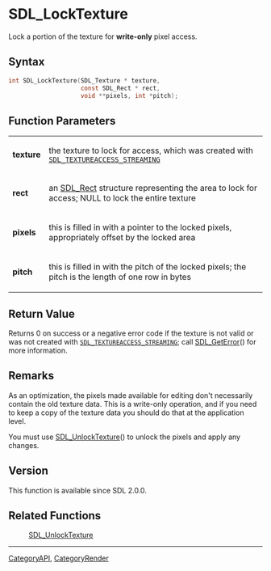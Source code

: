 = SDL_LockTexture =

Lock a portion of the texture for '''write-only''' pixel access.

== Syntax ==

<syntaxhighlight lang='c'>
int SDL_LockTexture(SDL_Texture * texture,
                    const SDL_Rect * rect,
                    void **pixels, int *pitch);
</syntaxhighlight>

== Function Parameters ==

{|
|'''texture'''
|the texture to lock for access, which was created with <code>[[SDL_TEXTUREACCESS_STREAMING]]</code>
|-
|'''rect'''
|an [[SDL_Rect]] structure representing the area to lock for access; NULL to lock the entire texture
|-
|'''pixels'''
|this is filled in with a pointer to the locked pixels, appropriately offset by the locked area
|-
|'''pitch'''
|this is filled in with the pitch of the locked pixels; the pitch is the length of one row in bytes
|}

== Return Value ==

Returns 0 on success or a negative error code if the texture is not valid
or was not created with <code>[[SDL_TEXTUREACCESS_STREAMING]]</code>; call
[[SDL_GetError]]() for more information.

== Remarks ==

As an optimization, the pixels made available for editing don't necessarily
contain the old texture data. This is a write-only operation, and if you
need to keep a copy of the texture data you should do that at the
application level.

You must use [[SDL_UnlockTexture]]() to unlock the pixels and apply any
changes.

== Version ==

This function is available since SDL 2.0.0.

== Related Functions ==

:[[SDL_UnlockTexture]]

----
[[CategoryAPI]], [[CategoryRender]]


